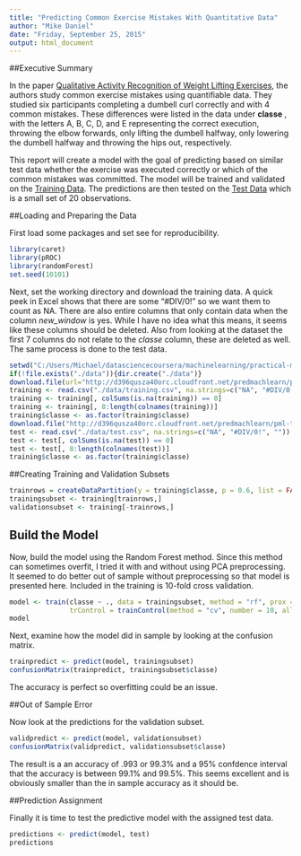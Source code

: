 ```yaml
---
title: "Predicting Common Exercise Mistakes With Quantitative Data"
author: "Mike Daniel"
date: "Friday, September 25, 2015"
output: html_document
---
```


##Executive Summary

In the paper [Qualitative Activity Recognition of Weight Lifting Exercises](http://groupware.les.inf.puc-rio.br/work.jsf?p1=11201), the authors study common exercise mistakes using quantifiable data. They studied six participants completing a dumbell curl correctly and with 4 common mistakes. These differences were listed in the data under **classe** , with the letters A, B, C, D, and E representing the correct execution, throwing the elbow forwards, only lifting the dumbell halfway, only lowering the dumbell halfway and throwing the hips out, respectively.

This report will create a model with the goal of predicting based on similar test data whether the exercise was executed correctly or which of the common mistakes was committed. The model will be trained and validated on the [Training Data](https://d396qusza40orc.cloudfront.net/predmachlearn/pml-training.csv). The predictions are then tested on the [Test Data](https://d396qusza40orc.cloudfront.net/predmachlearn/pml-testing.csv) which is a small set of 20 observations.

##Loading and Preparing the Data

First load some packages and set see for reproducibility.
```r
library(caret)
library(pROC)
library(randomForest)
set.seed(10101)
```


Next, set the working directory and download the training data. A quick peek in Excel shows that there are some "#DIV/0!" so we want them to count as NA. There are also entire columns that only contain data when the column *new_window* is yes. While I have no idea what this means, it seems like these columns should be deleted. Also from looking at the dataset the first 7 columns do not relate to the *classe* column, these are deleted as well. The same process is done to the test data.


```r
setwd("C:/Users/Michael/datasciencecoursera/machinelearning/practical-machine-learning")
if(!file.exists("./data")){dir.create("./data")}
download.file(url="http://d396qusza40orc.cloudfront.net/predmachlearn/pml-training.csv",destfile="./data/training.csv")
training <- read.csv("./data/training.csv", na.strings=c("NA", "#DIV/0!", ""))
training <- training[, colSums(is.na(training)) == 0]
training <- training[, 8:length(colnames(training))]
training$classe <- as.factor(training$classe)
download.file("http://d396qusza40orc.cloudfront.net/predmachlearn/pml-testing.csv",destfile="./data/test.csv")
test <- read.csv("./data/test.csv", na.strings=c("NA", "#DIV/0!", ""))
test <- test[, colSums(is.na(test)) == 0]
test <- test[, 8:length(colnames(test))]
training$classe <- as.factor(training$classe)
```

##Creating Training and Validation Subsets
```r
trainrows = createDataPartition(y = training$classe, p = 0.6, list = FALSE)
trainingsubset <- training[trainrows,]
validationsubset <- training[-trainrows,]
```

## Build the Model

Now, build the model using the Random Forest method. Since this method can sometimes overfit, I tried it with and without using PCA preprocessing. It seemed to do better out of sample without preprocessing so that model is presented here. Included in the training is 10-fold cross validation.

```r
model <- train(classe ~ ., data = trainingsubset, method = "rf", prox = TRUE, 
               trControl = trainControl(method = "cv", number = 10, allowParallel = TRUE))
model
```

Next, examine how the model did in sample by looking at the confusion matrix.

```r
trainpredict <- predict(model, trainingsubset)
confusionMatrix(trainpredict, trainingsubset$classe)
```

The accuracy is perfect so overfitting could be an issue. 

##Out of Sample Error

Now look at the predictions for the validation subset.

```r
validpredict <- predict(model, validationsubset)
confusionMatrix(validpredict, validationsubset$classe)
```

The result is a an accuracy of .993 or 99.3% and a 95% confdence interval that the accuracy is between 99.1% and 99.5%. This seems excellent and is obviously smaller than the in sample accuracy as it should be.

##Prediction Assignment

Finally it is time to test the predictive model with the assigned test data.

```r
predictions <- predict(model, test)
predictions
```


